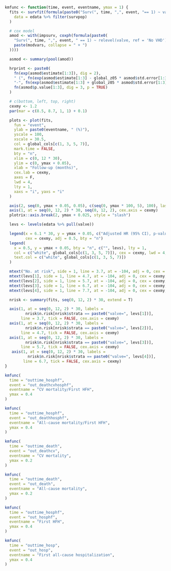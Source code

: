 ```r

kmfunc <- function(time, event, eventname, ymax = 1) {
  fits <- survfit(formula(paste0("Surv(", time, ",", event, "== 1) ~ valve")),
    data = edata %>% filter(survpop)
  )

  # cox model
  amod <- with(impsurv, coxph(formula(paste0(
    "Surv(", time, ",", event, " == 1) ~ relevel(valve, ref = 'No VHD') + ",
    paste(modvars, collapse = " + ")
  ))))

  asmod <- summary(pool(amod))

  hrprint <- paste0(
    fn(exp(asmod$estimate[1:3]), dig = 2),
    " (", fn(exp(asmod$estimate[1:3] - global_z05 * asmod$std.error[1:3]), dig = 2),
    "-", fn(exp(asmod$estimate[1:3] + global_z05 * asmod$std.error[1:3]), dig = 2), "), ",
    fn(asmod$p.value[1:3], dig = 3, p = TRUE)
  )

  # c(bottom, left, top, right)
  cexmy <- 1.2
  par(mar = c(8.5, 8.7, 1, 1) + 0.1)

  plots <- plot(fits,
    fun = "event",
    ylab = paste0(eventname, " (%)"),
    yscale = 100,
    xscale = 30.5,
    col = global_cols[c(1, 3, 5, 7)],
    mark.time = FALSE,
    bty = "n",
    xlim = c(0, 12 * 30),
    ylim = c(0, ymax + 0.05),
    xlab = "Follow-up (months)",
    cex.lab = cexmy,
    axes = F,
    lwd = 4,
    lty = 1,
    xaxs = "i", yaxs = "i"
  )

  axis(2, seq(0, ymax + 0.05, 0.05), c(seq(0, ymax * 100, 5), 100), las = 2, cex.axis = cexmy)
  axis(1, at = seq(0, 12, 2) * 30, seq(0, 12, 2), cex.axis = cexmy)
  plotrix::axis.break(2, ymax + 0.025, style = "slash")

  levs <- levels(edata %>% pull(valve))

  legend(x = 6.1 * 30, y = ymax + 0.05, c("Adjusted HR (95% CI), p-value", "ref", hrprint), 
         cex = cexmy, adj = 0.5, bty = "n")
  legend(
    x = 0.5, y = ymax + 0.05, bty = "n", c("", levs), lty = 1,
    col = c("white", global_cols[c(1, 3, 5, 7)]), cex = cexmy, lwd = 4,
    text.col = c("white", global_cols[c(1, 3, 5, 7)])
  )

  mtext("No. at risk", side = 1, line = 3.7, at = -104, adj = 0, cex = cexmy, font = 2)
  mtext(levs[1], side = 1, line = 4.7, at = -104, adj = 0, cex = cexmy, col = global_cols[1])
  mtext(levs[2], side = 1, line = 5.7, at = -104, adj = 0, cex = cexmy, col = global_cols[3])
  mtext(levs[3], side = 1, line = 6.7, at = -104, adj = 0, cex = cexmy, col = global_cols[5])
  mtext(levs[4], side = 1, line = 7.7, at = -104, adj = 0, cex = cexmy, col = global_cols[7])

  nrisk <- summary(fits, seq(0, 12, 2) * 30, extend = T)

  axis(1, at = seq(0, 12, 2) * 30, labels = 
         nrisk$n.risk[nrisk$strata == paste0("valve=", levs[1])], 
       line = 3.7, tick = FALSE, cex.axis = cexmy)
  axis(1, at = seq(0, 12, 2) * 30, labels = 
         nrisk$n.risk[nrisk$strata == paste0("valve=", levs[2])], 
       line = 4.7, tick = FALSE, cex.axis = cexmy)
  axis(1, at = seq(0, 12, 2) * 30, labels = 
         nrisk$n.risk[nrisk$strata == paste0("valve=", levs[3])], 
       line = 5.7, tick = FALSE, cex.axis = cexmy)
   axis(1, at = seq(0, 12, 2) * 30, labels = 
          nrisk$n.risk[nrisk$strata == paste0("valve=", levs[4])], 
        line = 6.7, tick = FALSE, cex.axis = cexmy)
}
```

```r
kmfunc(
  time = "outtime_hosphf",
  event = "out_deathcvhosphf",
  eventname = "CV mortality/First HFH",
  ymax = 0.4
)
```

```r
kmfunc(
  time = "outtime_hosphf",
  event = "out_deathhosphf",
  eventname = "All-cause mortality/First HFH",
  ymax = 0.4
)
```

```r
kmfunc(
  time = "outtime_death",
  event = "out_deathcv",
  eventname = "CV mortality",
  ymax = 0.2
)
```

```r
kmfunc(
  time = "outtime_death",
  event = "out_death",
  eventname = "All-cause mortality",
  ymax = 0.2
)
```

```r
kmfunc(
  time = "outtime_hosphf",
  event = "out_hosphf",
  eventname = "First HFH",
  ymax = 0.4
)
```

```r
kmfunc(
  time = "outtime_hosp",
  event = "out_hosp",
  eventname = "First all-cause hospitalization",
  ymax = 0.4
)
```